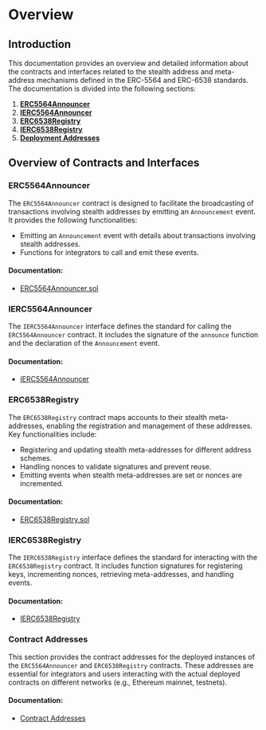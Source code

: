 # Overview

## Introduction

This documentation provides an overview and detailed information about the contracts and interfaces related to the stealth address and meta-address mechanisms defined in the ERC-5564 and ERC-6538 standards. The documentation is divided into the following sections:

1. [**ERC5564Announcer**](/contracts/erc5564-contract)
2. [**IERC5564Announcer**](/contract-interfaces/erc5564-interface)
3. [**ERC6538Registry**](/contracts/erc6538-contract)
4. [**IERC6538Registry**](/contract-interfaces/erc6538-interface)
5. [**Deployment Addresses**](/contracts/deployments)

## Overview of Contracts and Interfaces

### ERC5564Announcer

The `ERC5564Announcer` contract is designed to facilitate the broadcasting of transactions involving stealth addresses by emitting an `Announcement` event. It provides the following functionalities:

- Emitting an `Announcement` event with details about transactions involving stealth addresses.
- Functions for integrators to call and emit these events.

#### Documentation:

- [ERC5564Announcer.sol](/contracts/erc5564-contract)

### IERC5564Announcer

The `IERC5564Announcer` interface defines the standard for calling the `ERC5564Announcer` contract. It includes the signature of the `announce` function and the declaration of the `Announcement` event.

#### Documentation:

- [IERC5564Announcer](/contract-interfaces/erc5564-interface)

### ERC6538Registry

The `ERC6538Registry` contract maps accounts to their stealth meta-addresses, enabling the registration and management of these addresses. Key functionalities include:

- Registering and updating stealth meta-addresses for different address schemes.
- Handling nonces to validate signatures and prevent reuse.
- Emitting events when stealth meta-addresses are set or nonces are incremented.

#### Documentation:

- [ERC6538Registry.sol](/contracts/erc6538-contract)

### IERC6538Registry

The `IERC6538Registry` interface defines the standard for interacting with the `ERC6538Registry` contract. It includes function signatures for registering keys, incrementing nonces, retrieving meta-addresses, and handling events.

#### Documentation:

- [IERC6538Registry](/contract-interfaces/erc6538-interface)

### Contract Addresses

This section provides the contract addresses for the deployed instances of the `ERC5564Announcer` and `ERC6538Registry` contracts. These addresses are essential for integrators and users interacting with the actual deployed contracts on different networks (e.g., Ethereum mainnet, testnets).

#### Documentation:

- [Contract Addresses](/contracts/deployments)
